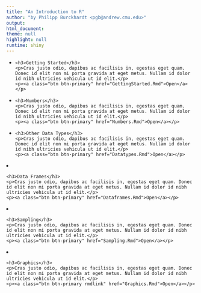 ```yaml
---
title: "An Introduction to R"
author: "by Philipp Burckhardt <pgb@andrew.cmu.edu>"
output:
html_document:
theme: null
highlight: null
runtime: shiny
---
```


<div class="row-fluid">
<ul class="thumbnails">
<li class="span4">
  <div class="caption">
    <h3>Getting Started</h3>
    <p>Cras justo odio, dapibus ac facilisis in, egestas eget quam. Donec id elit non mi porta gravida at eget metus. Nullam id dolor id nibh ultricies vehicula ut id elit.</p>
    <p><a class="btn btn-primary" href="GettingStarted.Rmd">Open</a></p> 
  </div>
</li> 

<li class="span4">
  <div class="caption">
    <h3>Numbers</h3>
    <p>Cras justo odio, dapibus ac facilisis in, egestas eget quam. Donec id elit non mi porta gravida at eget metus. Nullam id dolor id nibh ultricies vehicula ut id elit.</p>
    <p><a class="btn btn-primary" href="Numbers.Rmd">Open</a></p>
  </div>
</li>

<li class="span4">
  <div class="caption">
    <h3>Other Data Types</h3>
    <p>Cras justo odio, dapibus ac facilisis in, egestas eget quam. Donec id elit non mi porta gravida at eget metus. Nullam id dolor id nibh ultricies vehicula ut id elit.</p>
    <p><a class="btn btn-primary" href="Datatypes.Rmd">Open</a></p>
  </div>
</li> 
</div>
<div class="row-fluid">
<li class="span4">
  <div class="caption">
    <h3>Data Frames</h3>
    <p>Cras justo odio, dapibus ac facilisis in, egestas eget quam. Donec id elit non mi porta gravida at eget metus. Nullam id dolor id nibh ultricies vehicula ut id elit.</p>
    <p><a class="btn btn-primary" href="Dataframes.Rmd">Open</a></p>
  </div>
</li> 
<li class="span4">
  <div class="caption">
    <h3>Sampling</h3>
    <p>Cras justo odio, dapibus ac facilisis in, egestas eget quam. Donec id elit non mi porta gravida at eget metus. Nullam id dolor id nibh ultricies vehicula ut id elit.</p>
    <p><a class="btn btn-primary" href="Sampling.Rmd">Open</a></p>
  </div>
</li> 
<li class="span4">
  <div class="caption">
    <h3>Graphics</h3>
    <p>Cras justo odio, dapibus ac facilisis in, egestas eget quam. Donec id elit non mi porta gravida at eget metus. Nullam id dolor id nibh ultricies vehicula ut id elit.</p>
    <p><a class="btn btn-primary rmdlink" href="Graphics.Rmd">Open</a></p>
  </div>
</li>
</ul>
</div>
